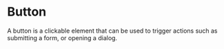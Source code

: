  

<Meta of={ButtonStories} />

# Button

A button is a clickable element that can be used to trigger actions such as submitting a form, or opening a dialog.

<Canvas of={ButtonStories.Default} />

<Controls of={ButtonStories.Default} />
